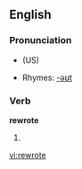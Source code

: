 ==English==

===Pronunciation===
* {{IPA|/ɻi'ɻoːt/}} (US)
*Rhymes: [[Rhymes:English:-əʊt|-əʊt]]

===Verb===
'''rewrote'''

# {{past tense of| to [[rewrite]]}}

[[vi:rewrote]]